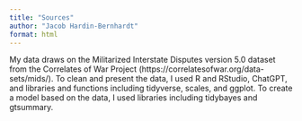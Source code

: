 ```yaml
---
title: "Sources"
author: "Jacob Hardin-Bernhardt"
format: html
---
```

My data draws on the Militarized Interstate Disputes version 5.0 dataset from the Correlates of War Project (https://correlatesofwar.org/data-sets/mids/). To clean and present the data, I used R and RStudio, ChatGPT, and libraries and functions including tidyverse, scales, and ggplot. To create a model based on the data, I used libraries including tidybayes and gtsummary.